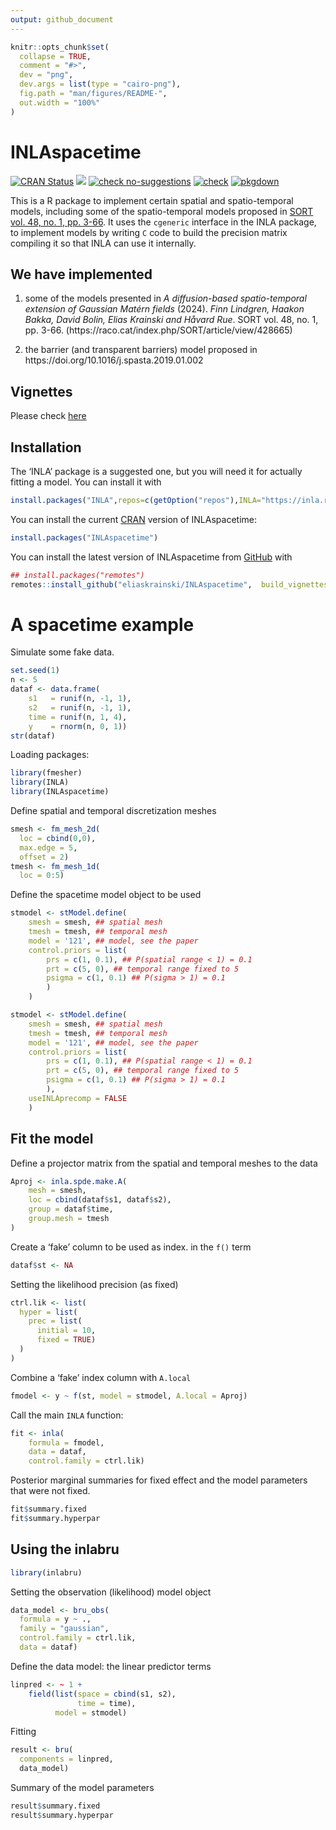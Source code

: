 ```yaml
---
output: github_document
---
```


<!-- README.md is generated from README.Rmd. Please edit that file -->

```r
knitr::opts_chunk$set(
  collapse = TRUE,
  comment = "#>",
  dev = "png",
  dev.args = list(type = "cairo-png"),
  fig.path = "man/figures/README-",
  out.width = "100%"
)
```

# INLAspacetime

<!-- badges: start -->
[![CRAN Status](http://www.r-pkg.org/badges/version-last-release/INLAspacetime)](https://cran.r-project.org/package=INLAspacetime)
[![](https://cranlogs.r-pkg.org/badges/INLAspacetime)](https://cran.r-project.org/package=INLAspacetime)
[![check no-suggestions](https://github.com/eliaskrainski/INLAspacetime/workflows/R-CMD-check-no-suggests/badge.svg)](https://github.com/eliaskrainski/INLAspacetime/actions)
[![check](https://github.com/eliaskrainski/INLAspacetime/workflows/R-CMD-check/badge.svg)](https://github.com/eliaskrainski/INLAspacetime/actions)
[![pkgdown](https://github.com/eliaskrainski/INLAspacetime/workflows/pkgdown/badge.svg)](https://github.com/eliaskrainski/INLAspacetime/actions)
<!-- badges: end -->

This is a R package to implement certain spatial and spatio-temporal models,
including some of the spatio-temporal models proposed in
[SORT vol. 48, no. 1, pp. 3-66](https://raco.cat/index.php/SORT/article/view/428665). 
It uses the `cgeneric` interface in the INLA package, 
to implement models by writing `C`
code to build the precision matrix compiling it so that 
INLA can use it internally.

## We have implemented 

1. some of the models presented in 
*A diffusion-based spatio-temporal extension of Gaussian Matérn fields* (2024).
_Finn Lindgren, Haakon Bakka, David Bolin, Elias Krainski
and Håvard Rue_. 
SORT vol.  48, no. 1, pp. 3-66.
(https://raco.cat/index.php/SORT/article/view/428665)

2. the barrier (and transparent barriers) 
model proposed in 
https://doi.org/10.1016/j.spasta.2019.01.002

## Vignettes

Please check [here](https://eliaskrainski.github.io/INLAspacetime/articles/)

## Installation

The 'INLA' package is a suggested one, but you will need it 
for actually fitting a model. You can install it with
```r
install.packages("INLA",repos=c(getOption("repos"),INLA="https://inla.r-inla-download.org/R/testing"), dep=TRUE) 
```


You can install the current [CRAN](https://CRAN.R-project.org) version of INLAspacetime:
```r
install.packages("INLAspacetime")
```

You can install the latest version of INLAspacetime from [GitHub](https://github.com/eliaskrainski/INLAspacetime) with
```r
## install.packages("remotes")
remotes::install_github("eliaskrainski/INLAspacetime",  build_vignettes=TRUE)
```
<!-- or track the development version builds via [inlabru-org.r-universe.dev](https://inlabru-org.r-universe.dev/ui#builds): -->
<!-- ```{r universe-installation, eval = FALSE} -->
<!-- ## Enable universe(s) by inlabru-org -->
<!-- options(repos = c( -->
<!--   inlabruorg = "https://inlabru-org.r-universe.dev", -->
<!--   INLA = "https://inla.r-inla-download.org/R/testing", -->
<!--   CRAN = "https://cloud.r-project.org" -->
<!-- )) -->

<!-- ## Install it -->
<!-- install.packages("INLAspacetime") -->
<!-- ``` -->

# A spacetime example

Simulate some fake data.

```r
set.seed(1)
n <- 5
dataf <- data.frame(
    s1   = runif(n, -1, 1),
    s2   = runif(n, -1, 1),
    time = runif(n, 1, 4),
    y    = rnorm(n, 0, 1))
str(dataf)
```

Loading packages:
```r
library(fmesher)
library(INLA)
library(INLAspacetime)
```

Define spatial and temporal discretization meshes
```r
smesh <- fm_mesh_2d(
  loc = cbind(0,0), 
  max.edge = 5, 
  offset = 2)
tmesh <- fm_mesh_1d(
  loc = 0:5)
```

Define the spacetime model object to be used
```r
stmodel <- stModel.define(
    smesh = smesh, ## spatial mesh
    tmesh = tmesh, ## temporal mesh
    model = '121', ## model, see the paper
    control.priors = list(
        prs = c(1, 0.1), ## P(spatial range < 1) = 0.1
        prt = c(5, 0), ## temporal range fixed to 5
        psigma = c(1, 0.1) ## P(sigma > 1) = 0.1
        )
    )
```

```r
stmodel <- stModel.define(
    smesh = smesh, ## spatial mesh
    tmesh = tmesh, ## temporal mesh
    model = '121', ## model, see the paper
    control.priors = list(
        prs = c(1, 0.1), ## P(spatial range < 1) = 0.1
        prt = c(5, 0), ## temporal range fixed to 5
        psigma = c(1, 0.1) ## P(sigma > 1) = 0.1
        ),
    useINLAprecomp = FALSE
    )
```

## Fit the model

Define a projector matrix from the spatial 
and temporal meshes to the data

```r
Aproj <- inla.spde.make.A(
    mesh = smesh,
    loc = cbind(dataf$s1, dataf$s2),
    group = dataf$time,
    group.mesh = tmesh
)
```

Create a 'fake' column to be used as index. 
in the `f()` term
```r
dataf$st <- NA
```


Setting the likelihood precision (as fixed)
```r
ctrl.lik <- list(
  hyper = list(
    prec = list(
      initial = 10, 
      fixed = TRUE)    
  )
)
```

Combine a 'fake' index column with `A.local`
```r
fmodel <- y ~ f(st, model = stmodel, A.local = Aproj)
```

Call the main `INLA` function:
```r
fit <- inla(
    formula = fmodel,
    data = dataf,
    control.family = ctrl.lik)
```

Posterior marginal summaries for fixed effect and 
the model parameters that were not fixed.
```r
fit$summary.fixed
fit$summary.hyperpar
```

## Using the **inlabru**

```r
library(inlabru)
```

Setting the observation (likelihood) model object
```r
data_model <- bru_obs(
  formula = y ~ ., 
  family = "gaussian",
  control.family = ctrl.lik, 
  data = dataf)
```

Define the data model: the linear predictor terms
```r
linpred <- ~ 1 +
    field(list(space = cbind(s1, s2), 
               time = time),
          model = stmodel)
```

Fitting
```r
result <- bru(
  components = linpred,
  data_model)
```

Summary of the model parameters
```r
result$summary.fixed
result$summary.hyperpar
```
